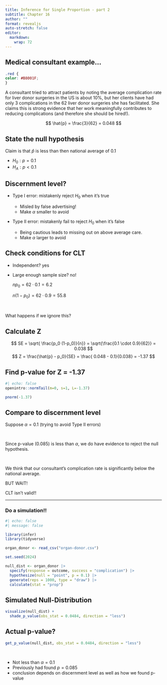 ```yaml
---
title: Inference for Single Proportion - part 2
subtitle: Chapter 16
author: ""
format: revealjs
auto-stretch: false
editor: 
  markdown: 
    wrap: 72
---
```


## Medical consultant example...

```css
.red {
color: #B8001F;
}
```

A consultant tried to attract patients by noting the average
complication rate for liver donor surgeries in the US is about 10%, but
her clients have had only 3 complications in the 62 liver donor
surgeries she has facilitated. She claims this is strong evidence that
her work meaningfully contributes to reducing complications (and
therefore she should be hired!).

$$
\hat{p} = \frac{3}{62} = 0.048
$$

## State the null hypothesis

Claim is that $\hat{p}$ is [less]{.red} than then national average of
0.1

-   $H_0: p = 0.1$
-   $H_A: p < 0.1$

## Discernment level?

-   Type I error: mistakenly reject $H_0$ when it's true

    -   Misled by false advertising!
    -   Make $\alpha$ smaller to avoid

-   Type II error: mistakenly fail to reject $H_0$ when it's false

    -   Being cautious leads to missing out on above average care.
    -   Make $\alpha$ larger to avoid

## Check conditions for CLT

-   Independent? yes

-   Large enough sample size? [no!]{.red}

    $n p_0 = 62 \cdot 0.1 = 6.2$

    $n (1-p_0) = 62 \cdot 0.9 = 55.8$

\

[What happens if we ignore this?]{.red}

## Calculate Z

$$
SE = \sqrt{ \frac{p_0 (1-p_0)}{n}} =  \sqrt{\frac{0.1 \cdot 0.9}{62}} = 0.038
$$ $$
Z = \frac{\hat{p} - p_0}{SE} = \frac{ 0.048 - 0.1}{0.038} = -1.37
$$

## Find p-value for Z = -1.37

```r
#| echo: false
openintro::normTail(m=0, s=1, L=-1.37)
```

```r
pnorm(-1.37)
```

## Compare to discernment level

Suppose $\alpha = 0.1$ (trying to avoid Type II errors)

\

Since p-value (0.085) is [less]{.red} than $\alpha$, we [do]{.red} have
evidence to reject the null hypothesis.

\

We think that our consultant's complication rate is significantly below
the national average.

::: {.fragment .center-align}
[BUT WAIT!]{.red}

[CLT isn't valid!!]{.red}
:::

------------------------------------------------------------------------

### Do a simulation!!

```r
#| echo: false
#| message: false

library(infer)
library(tidyverse)

organ_donor <- read_csv("organ-donor.csv")
```

```r
set.seed(2024)

null_dist <- organ_donor |>
  specify(response = outcome, success = "complication") |>
  hypothesize(null = "point", p = 0.1) |>
  generate(reps = 1000, type = "draw") |>
  calculate(stat = "prop")
```

## Simulated Null-Distribution

```r
visualize(null_dist) +
  shade_p_value(obs_stat = 0.0484, direction = "less")
```

## Actual p-value?

```r
get_p_value(null_dist, obs_stat = 0.0484, direction = "less")
```

\

-   [Not]{.red} less than $\alpha = 0.1$
-   Previously had found $p = 0.085$
-   conclusion depends on discernment level as well as how we found
    p-value
